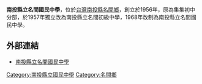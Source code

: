 {{Infobox_School
|name           =南投縣立名間國民中學
|other_name     ={{lang|en|Ming Jian Junior High School}}
|image          =
|motto          =
|established    =1956年
|type           =縣立[[國民中學|國民中學]]
|district       ={{TWN}}[[南投縣|南投縣]][[名間鄉|名間鄉]]
|principal      =燕裘麗
|grades         =三年制
|faculty        =
|staff          =51人
|students       =451人
|address        =（54061）南投縣名間鄉中山村彰南路237號
|website        = http://www.mjjh.ntct.edu.tw
}}
'''南投縣立名間國民中學'''，位於[[台灣|台灣]][[南投縣|南投縣]][[名間鄉|名間鄉]]，創立於1956年，原為集集初中分部，於1957年獨立改為南投縣立名間初級中學，1968年改制為南投縣立名間國民中學。

==外部連結==
* [http://www.mjjh.ntct.edu.tw 南投縣立名間國民中學] {{Wayback|url=http://www.mjjh.ntct.edu.tw/ |date=20200624051832 }}{{zh-tw}}

{{南投縣國民中小學}}

[[Category:南投縣立國民中學|Category:南投縣立國民中學]]
[[Category:名間鄉|Category:名間鄉]]